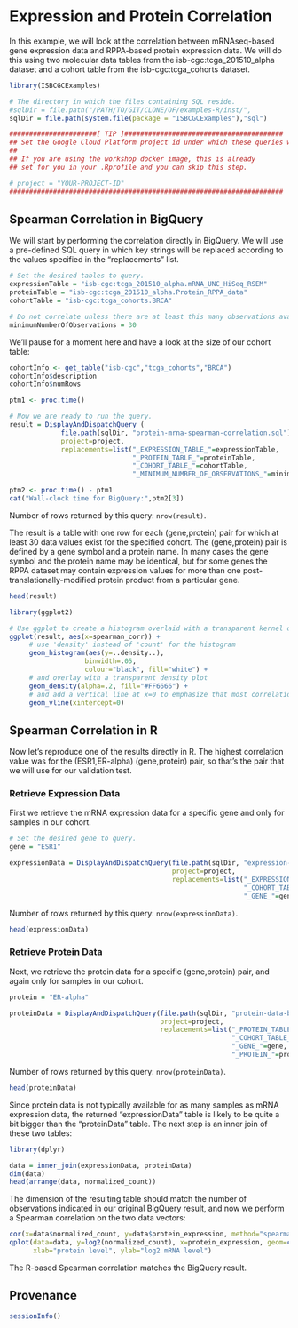 # Expression and Protein Correlation

In this example, we will look at the correlation between mRNAseq-based gene expression data and RPPA-based protein expression data.  We will do this using two molecular data tables from the isb-cgc:tcga_201510_alpha dataset and a cohort table from the isb-cgc:tcga_cohorts dataset.

```r
library(ISBCGCExamples)

# The directory in which the files containing SQL reside.
#sqlDir = file.path("/PATH/TO/GIT/CLONE/OF/examples-R/inst/",
sqlDir = file.path(system.file(package = "ISBCGCExamples"),"sql")
```

```r
######################[ TIP ]########################################
## Set the Google Cloud Platform project id under which these queries will run.
##
## If you are using the workshop docker image, this is already
## set for you in your .Rprofile and you can skip this step.

# project = "YOUR-PROJECT-ID"
#####################################################################
```

## Spearman Correlation in BigQuery

We will start by performing the correlation directly in BigQuery.  We will use a pre-defined SQL query in which key strings will be replaced according to the values specified in the "replacements" list.

```r
# Set the desired tables to query.
expressionTable = "isb-cgc:tcga_201510_alpha.mRNA_UNC_HiSeq_RSEM"
proteinTable = "isb-cgc:tcga_201510_alpha.Protein_RPPA_data"
cohortTable = "isb-cgc:tcga_cohorts.BRCA"

# Do not correlate unless there are at least this many observations available
minimumNumberOfObservations = 30
```

We'll pause for a moment here and have a look at the size of our cohort table:

```r
cohortInfo <- get_table("isb-cgc","tcga_cohorts","BRCA")
cohortInfo$description
cohortInfo$numRows

ptm1 <- proc.time()

# Now we are ready to run the query.
result = DisplayAndDispatchQuery (
             file.path(sqlDir, "protein-mrna-spearman-correlation.sql"),
             project=project,
             replacements=list("_EXPRESSION_TABLE_"=expressionTable,
                               "_PROTEIN_TABLE_"=proteinTable,
                               "_COHORT_TABLE_"=cohortTable,
                               "_MINIMUM_NUMBER_OF_OBSERVATIONS_"=minimumNumberOfObservations) )

ptm2 <- proc.time() - ptm1
cat("Wall-clock time for BigQuery:",ptm2[3])

```
Number of rows returned by this query: `nrow(result)`.

The result is a table with one row for each (gene,protein) pair for which at least 30 data values exist for the specified cohort.  The (gene,protein) pair is defined by a gene symbol and a protein name.  In many cases the gene symbol and the protein name may be identical, but for some genes the RPPA dataset may contain expression values for more than one post-translationally-modified protein product from a particular gene.

```r
head(result)
```

```r
library(ggplot2)

# Use ggplot to create a histogram overlaid with a transparent kernel density curve
ggplot(result, aes(x=spearman_corr)) +
     # use 'density' instead of 'count' for the histogram
     geom_histogram(aes(y=..density..),
                   binwidth=.05,
                   colour="black", fill="white") +
     # and overlay with a transparent density plot
     geom_density(alpha=.2, fill="#FF6666") +
     # and add a vertical line at x=0 to emphasize that most correlations are positive
     geom_vline(xintercept=0)
```

## Spearman Correlation in R

Now let's reproduce one of the results directly in R.  The highest correlation value was for the (ESR1,ER-alpha) (gene,protein) pair, so that's the pair that we will use for our validation test.

### Retrieve Expression Data

First we retrieve the mRNA expression data for a specific gene and only for samples in our cohort.
```r
# Set the desired gene to query.
gene = "ESR1"

expressionData = DisplayAndDispatchQuery(file.path(sqlDir, "expression-data-by-cohort.sql"),
                                         project=project,
                                         replacements=list("_EXPRESSION_TABLE_"=expressionTable,
                                                           "_COHORT_TABLE_"=cohortTable,
                                                           "_GENE_"=gene))
```
Number of rows returned by this query: `nrow(expressionData)`.

```r
head(expressionData)
```

### Retrieve Protein Data

Next, we retrieve the protein data for a specific (gene,protein) pair, and again only for samples in our cohort.

```r
protein = "ER-alpha"

proteinData = DisplayAndDispatchQuery(file.path(sqlDir, "protein-data-by-cohort.sql"),
                                      project=project,
                                      replacements=list("_PROTEIN_TABLE_"=proteinTable,
                                                        "_COHORT_TABLE_"=cohortTable,
                                                        "_GENE_"=gene,
                                                        "_PROTEIN_"=protein))
```
Number of rows returned by this query: `nrow(proteinData)`.

```r
head(proteinData)
```

Since protein data is not typically available for as many samples as mRNA expression data, the returned "expressionData" table is likely to be quite a bit bigger than the "proteinData" table.  The next step is an inner join of these two tables:

```r
library(dplyr)

data = inner_join(expressionData, proteinData)
dim(data)
head(arrange(data, normalized_count))
```

The dimension of the resulting table should match the number of observations indicated in our original BigQuery result, and now we perform a Spearman correlation on the two data vectors:

```r
cor(x=data$normalized_count, y=data$protein_expression, method="spearman")
qplot(data=data, y=log2(normalized_count), x=protein_expression, geom=c("point","smooth"),
      xlab="protein level", ylab="log2 mRNA level")
```

The R-based Spearman correlation matches the BigQuery result.

## Provenance
```r
sessionInfo()
```
